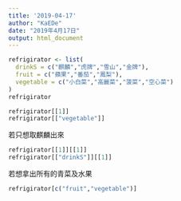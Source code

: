 ```yaml
---
title: '2019-04-17'
author: "KaEDe"
date: "2019年4月17日"
output: html_document
---
```


```r
refrigirator <- list(
  drinkS = c("麒麟","虎牌","雪山","金牌"),
  fruit = c("蘋果","番茄","鳳梨"),
  vegetable = c("小白菜","高麗菜","菠菜","空心菜")
)
refrigirator

refrigirator[[1]]
refrigirator[["vegetable"]]
```

若只想取麒麟出來
```r
refrigirator[[1]][[1]]
refrigirator[["drinkS"]][[1]]
```

若想拿出所有的青菜及水果
```r
refrigirator[c("fruit","vegetable")]
```


